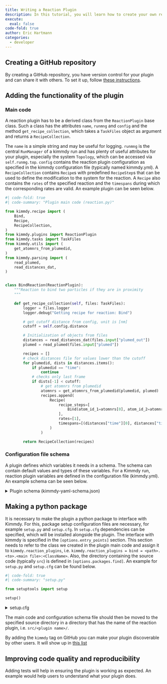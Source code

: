 ```yaml
---
title: Writing a Reaction Plugin
description: In this tutorial, you will learn how to create your own reaction plugin in a GitHub repository.
execute:
  eval: false
code-fold: true
author: Eric Hartmann
categories:
  - developer
---
```


## Creating a GitHub repository

By creating a GitHub repository, you have version control for your plugin and can share it with others. To set it up, follow [these instructions](https://docs.github.com/en/get-started/quickstart/create-a-repo).

## Adding the functionality of the plugin

### Main code

A reaction plugin has to be a derived class from the `ReactionPlugin` base class. Such a class has the attributes `name`, `runmng` and `config` and the method `get_recipe_collection`, which takes a `TaskFiles` object as argument and returns a `RecipeCollection`. 

The `name` is a simple string and may be useful for logging. `runmng` is the central `RunManager` of a kimmdy run and has plenty of useful attributes for your plugin, especially the system `Topology`, which can be accessed via `self.runmg.top`. `config` contains the reaction plugin configuration as specified in the kimmdy configuration file (typically named kimmdy.yml). A `RecipeCollection` contains `Recipe`s with predefined `RecipeStep`s that can be used to define the modification to the system for the reaction. A `Recipe` also contains the `rates` of the specified reaction and the `timespans` during which the corresponding rates are valid. An example plugin can be seen below.

```python
#| code-fold: true
#| code-summary: "Plugin main code (reaction.py)"

from kimmdy.recipe import (
    Bind,
    Recipe,
    RecipeCollection,
)
from kimmdy.plugins import ReactionPlugin
from kimmdy.tasks import TaskFiles
from kimmdy.utils import (
    get_atomnrs_from_plumedid,
)
from kimmdy.parsing import (
    read_plumed,
    read_distances_dat,
)


class BindReaction(ReactionPlugin):
    """Reaction to bind two particles if they are in proximity
    """

    def get_recipe_collection(self, files: TaskFiles):
        logger = files.logger
        logger.debug("Getting recipe for reaction: Bind")

        # get cutoff distance from config, unit is [nm]
        cutoff = self.config.distance

        # Initialization of objects from files
        distances = read_distances_dat(files.input["plumed_out"])
        plumed = read_plumed(files.input["plumed"])

        recipes = []
        # check distances file for values lower than the cutoff
        for plumedid, dists in distances.items():
            if plumedid == "time":
                continue
            # checks only last frame
            if dists[-1] < cutoff:
                # get atomnrs from plumedid 
                atomnrs = get_atomnrs_from_plumedid(plumedid, plumed)
                recipes.append(
                    Recipe(
                        recipe_steps=[
                            Bind(atom_id_1=atomnrs[0], atom_id_2=atomnrs[1]),
                        ],
                        rates=[1],
                        timespans=[(distances["time"][0], distances["time"][-1])],
                    )
                )

        return RecipeCollection(recipes)
```

### Configuration file schema

A plugin defines which variables it needs in a schema. The schema can contain default values and types of these variables. For a Kimmdy run, reaction plugin variables are defined in the configuration file (kimmdy.yml). An example schema can be seen below.


<details>
  <summary>Plugin schema (kimmdy-yaml-schema.json)</summary>


```.json
{
  "$schema": "https://json-schema.org/draft/2020-12/schema",
  "type": "object",
  "$id": "bind-config",
  "description": "Settings for bind reactions",
  "additionalProperties": false,
  "properties": {
    "distance": {
      "description": "Cutoff distance for two particles to bind [nm]",
      "type": "float",
      "pytype": "float"
    },
    "kmc": {
      "description": "KMC algorithm for this reaction.",
      "type": "string",
      "pytype": "str",
      "enum": ["rfkmc", "frm", "extrande"],
      "default": "rfkmc"
    }
  },
  "required": ["distance"]
}
```

</details>

## Making a python package

It is necessary to make the plugin a python package to interface with Kimmdy. For this, package setup configuration files are necessary, for example `setup.py` and `setup.cfg`. In `setup.cfg` dependencies can be specified, which will be installed alongside the plugin. The interface with kimmdy is specified in the `[options.entry_points]` section. This section needs to refer to the class we created in the plugin main code and assign it to `kimmdy.reaction_plugins`, i.e. ` kimmdy.reaction_plugins = bind = <path>.<to>.<main file>:<ClassName>`. Also, the directory containing the source code (typically `src`) is defined in `[options.packages.find]`. An example for `setup.py` and `setup.cfg` can be found below.

```python
#| code-fold: true
#| code-summary: "setup.py"

from setuptools import setup

setup()
```


<details>
  <summary>setup.cfg</summary>

```.ini
[metadata]
name = kimmdy-reactions
version = 0.1
license = GPL-3.0 
description = Reaction template for KIMMDY
long_description = file: README.md
author = Eric Hartmann
author_email = eric.Hartmann@h-its.org
classifiers=
        Programming Language :: Python :: 3
        License :: OSI Approved :: MIT License
        Operating System :: OS Independent

[options]
packages = find:
package_dir =
    =src
include_package_data = True
install_requires =
    MDAnalysis

python_requires = >= 3.9

[options.packages.find]
where=src

[options.entry_points]
kimmdy.reaction_plugins =
    bind = bind.reaction:BindReaction
```

</details>

The main code and configuration schema file should then be moved to the specified source directory in a directory that has the name of the reaction plugin, i.e. `src/<plugin name>/`. 

:::callout-tip
By adding the `kimmdy` tag on GitHub you can make your plugin discoverable by other users.
It will show up in [this list](https://github.com/topics/kimmdy)
:::

## Improving code quality and reproducibility

Adding tests will help in ensuring the plugin is working as expected. An example would help users to understand what your plugin does.
